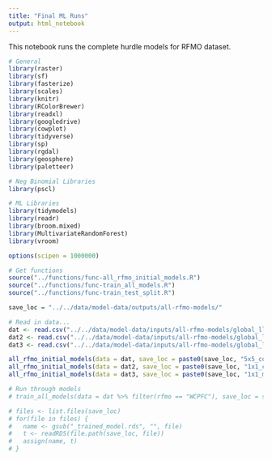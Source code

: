 ```yaml
---
title: "Final ML Runs"
output: html_notebook
---
```


This notebook runs the complete hurdle models for RFMO dataset.

```r
# General
library(raster)
library(sf)
library(fasterize)
library(scales)
library(knitr)
library(RColorBrewer)
library(readxl)
library(googledrive)
library(cowplot)
library(tidyverse)
library(sp)
library(rgdal)
library(geosphere)
library(paletteer)

# Neg Binomial Libraries
library(pscl)

# ML Libraries
library(tidymodels)
library(readr)
library(broom.mixed)
library(MultivariateRandomForest)
library(vroom)

options(scipen = 1000000)

# Get functions
source("../functions/func-all_rfmo_initial_models.R")
source("../functions/func-train_all_models.R")
source("../functions/func-train_test_split.R")

save_loc = "../../data/model-data/outputs/all-rfmo-models/"
```

```r
# Read in data... 
dat <- read.csv("../../data/model-data/inputs/all-rfmo-models/global_ll_data_5x5_count.csv") 
dat2 <- read.csv("../../data/model-data/inputs/all-rfmo-models/global_ll_data_1x1_count.csv") 
dat3 <- read.csv("../../data/model-data/inputs/all-rfmo-models/global_ll_data_1x1_mt_to_count.csv") 
```

```r
all_rfmo_initial_models(data = dat, save_loc = paste0(save_loc, "5x5_count_"))
all_rfmo_initial_models(data = dat2, save_loc = paste0(save_loc, "1x1_count_"))
all_rfmo_initial_models(data = dat3, save_loc = paste0(save_loc, "1x1_mt_to_count_"))
```


```r
# Run through models 
# train_all_models(data = dat %>% filter(rfmo == "WCPFC"), save_loc = save_loc)
```

```r
# files <- list.files(save_loc)
# for(file in files) {
#   name <- gsub("_trained_model.rds", "", file)
#   t <- readRDS(file.path(save_loc, file))
#   assign(name, t)
# } 
```

